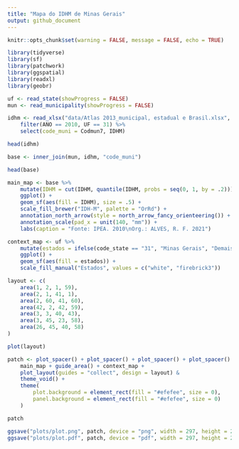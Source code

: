 ```yaml
---
title: "Mapa do IDHM de Minas Gerais"
output: github_document
---
```


```r
knitr::opts_chunk$set(warning = FALSE, message = FALSE, echo = TRUE)
```

```r
library(tidyverse)
library(sf)
library(patchwork)
library(ggspatial)
library(readxl)
library(geobr)
```

```r
uf <- read_state(showProgress = FALSE)
mun <- read_municipality(showProgress = FALSE)
```

```r
idhm <- read_xlsx("data/Atlas 2013_municipal, estadual e Brasil.xlsx", sheet = 2) %>%
    filter(ANO == 2010, UF == 31) %>%
    select(code_muni = Codmun7, IDHM)

head(idhm)
```

```r
base <- inner_join(mun, idhm, "code_muni")

head(base)
```

```r
main_map <- base %>%
    mutate(IDHM = cut(IDHM, quantile(IDHM, probs = seq(0, 1, by = .2)))) %>%
    ggplot() +
    geom_sf(aes(fill = IDHM), size = .5) +
    scale_fill_brewer("IDH-M", palette = "OrRd") +
    annotation_north_arrow(style = north_arrow_fancy_orienteering()) +
    annotation_scale(pad_x = unit(140, "mm")) +
    labs(caption = "Fonte: IPEA. 2010\nOrg.: ALVES, R. F. 2021")
```

```r
context_map <- uf %>%
    mutate(estados = ifelse(code_state == "31", "Minas Gerais", "Demais estados")) %>%
    ggplot() +
    geom_sf(aes(fill = estados)) +
    scale_fill_manual("Estados", values = c("white", "firebrick3"))
```

```r
layout <- c(
    area(1, 2, 1, 59),
    area(2, 1, 41, 1),
    area(2, 60, 41, 60),
    area(42, 2, 42, 59),
    area(3, 3, 40, 43),
    area(3, 45, 23, 58),
    area(26, 45, 40, 58)
)

plot(layout)
```

```r
patch <- plot_spacer() + plot_spacer() + plot_spacer() + plot_spacer() +
    main_map + guide_area() + context_map +
    plot_layout(guides = "collect", design = layout) &
    theme_void() +
    theme(
        plot.background = element_rect(fill = "#efefee", size = 0),
        panel.background = element_rect(fill = "#efefee", size = 0)
    )

patch
```

```r
ggsave("plots/plot.png", patch, device = "png", width = 297, height = 210, units = "mm")
ggsave("plots/plot.pdf", patch, device = "pdf", width = 297, height = 210, units = "mm")
```
